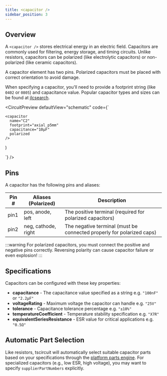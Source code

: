```yaml
---
title: <capacitor />
sidebar_position: 3
---
```


## Overview

A `<capacitor />` stores electrical energy in an electric field. Capacitors are commonly used for filtering, energy storage, and timing circuits. Unlike resistors, capacitors can be polarized (like electrolytic capacitors) or non-polarized (like ceramic capacitors).

A capacitor element has two pins. Polarized capacitors must be placed with correct orientation to avoid damage.

When specifying a capacitor, you'll need to provide a footprint string (like `0402` or `0805`) and capacitance value. Popular capacitor types and sizes can be found at [jlcsearch](https://jlcsearch.tscircuit.com/capacitors/list).


<CircuitPreview
  defaultView="schematic"
  code={`

    <capacitor
      name="C2"
      footprint="axial_p5mm"
      capacitance="10μF"
      polarized
    />
  )

  `}
/>

## Pins

A capacitor has the following pins and aliases:

| Pin # | Aliases (Polarized) | Description |
| ---------- | ------- | ----------- |
| pin1 | pos, anode, left | The positive terminal (required for polarized capacitors) |
| pin2 | neg, cathode, right | The negative terminal (must be connected properly for polarized caps) |

:::warning
For polarized capacitors, you must connect the positive and negative pins correctly. Reversing polarity can cause capacitor failure or even explosion!
:::

## Specifications

Capacitors can be configured with these key properties:

- **capacitance** - The capacitance value specified as a string e.g. `"100nF"` or `"2.2μF"`
- **voltageRating** - Maximum voltage the capacitor can handle e.g. `"25V"`
- **tolerance** - Capacitance tolerance percentage e.g. `"±10%"`
- **temperatureCoefficient** - Temperature stability specification e.g. `"X7R"`
- **equivalentSeriesResistance** - ESR value for critical applications e.g. `"0.5Ω"`

## Automatic Part Selection

Like resistors, tscircuit will automatically select suitable capacitor parts based on your specifications through the [platform parts engine](../guides/platform-configuration.md). For specialized capacitors (e.g., low ESR, high voltage), you may want to specify `supplierPartNumbers` explicitly.

